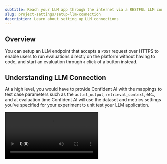 ```yaml
---
subtitle: Reach your LLM app through the internet via a RESTFUL LLM connection
slug: project-settings/setup-llm-connection
description: Learn about setting up LLM connections
---
```


## Overview

You can setup an LLM endpoint that accepts a `POST` request over HTTPS to enable users to run evaluations directly on the platform without having to code, and start an evaluation through a click of a button instead.

## Understanding LLM Connection

At a high level, you would have to provide Confident AI with the mappings to test case parameters such as the `actual_output`, `retrieval_context`, etc., and at evaluation time Confident AI will use the dataset and metrics settings you've specified for your experiment to unit test your LLM application.

<Frame caption="How to Setup an LLM Connection">
<video src="https://confident-docs.s3.us-east-1.amazonaws.com/project-configuration:setup-llm-connection.mp4" autoPlay />
</Frame>

## Create an LLM Endpoint

In order for Confident AI to reach your LLM application, you'll need to expose your LLM in a RESTFUL API endpoint that is accessible over the internet. These are the hard rules you MUST follow when setting up your endpoint:

1. Accepts a `POST` request over HTTPS.
2. Returns a JSON response and MUST contain the actual_output value somewhere in the returned Json object. Whether or not to supply a `retrieval_context` or `tools_called` value in your returned Json is optional, and this depends on whether the metrics you have enabled for your experiment requires these parameters.

<Error title="Warning">

When Confident AI calls your LLM endpoint, it makes a `POST` request with a data structure of this type:

<CodeBlock>
```json
{   
    "input": "..."
}
```
</CodeBlock>

This input will be used to unit test your LLM application, and any JSON response returned will be parsed and used to deduce what the remaining test case parameters (i.e. `actual_output`) values are.

So, it is imperative that your LLM endpoint:

1. Parses the incoming data to extract this input value to carry out generations.
2. Returns the actual_output and any other LLMTestCase parameters in the JSON response with their correct respective type.

For those that want a recap of what types each test case parameter is of, visit the test cases section.

</Error>

## Connect Your LLM Endpoint

You can setup your LLM connection in **Project Settings** > **LLM Connection**. There is also a button for you to ping your LLM endpoint to sanity check that you've setup everything correctly.

You'll have to provide:

1. The **HTTPS endpoint** you've setup.
2. The **json key path** to the mandaatory `actual_output` parameter, and the optional `retrieval_context` , and `tools_called` parameters. The json key path is a list of strings.

In order for evaluation to work, you MUST set the json key path for the `actual_output` parameter. Remember, the `actual_output` of your LLM application is always required for evaluation, while the `retrieval_context` and `tools_called` parameters are optional depending on the metrics you've enabled.

<Info>
  The json key path tells Confident AI where to look in your Json response for
  the respective test case parameter values.
</Info>

For instance, if you set the key path of the `actual_output` parameter to `["response", "actual output"]`, the correct Json response to return from your LLM endpoint is as follows:

<CodeBlock>
```json
{
  "response": {
    "actual output": "must be a string!"
  }
}
```
</CodeBlock>

That's not to say you can't include other things to return in your Json response, but the key path will determine the variables Confident AI will be using to populate LLMTestCases at evaluation time.

<Note>
If you're wondering why `expected_output`, `context`, and `expected_tools` is not required in setting up your json key path, it is because it is expected that these variables are static, just like the `input`, and should therefore come from your dataset instead.
</Note>

## Test Your LLM Connection

Click on the **Ping Endpoint** button, and see if you're getting a `200` status response. If not, fix the problem based on the error on the screen.

## A Note on Security

If you're setting up an LLM endpoint specifically for Confident AI, or are concerned about the authentication of your endpoint, you can verify requests by checking the headers. Confident AI will send a header named `CONFIDENT_API_KEY` that contains your project API key. You should validate this key before processing any requests to ensure they originate from Confident AI.
